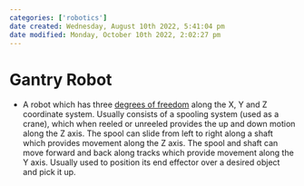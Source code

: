 ```yaml
---
categories: ['robotics']
date created: Wednesday, August 10th 2022, 5:41:04 pm
date modified: Monday, October 10th 2022, 2:02:27 pm
---
```


# Gantry Robot
- A robot which has three [degrees of freedom](Degrees%20of%20Freedom.qmd) along the X, Y and Z coordinate system. Usually consists of a spooling system (used as a crane), which when reeled or unreeled provides the up and down motion along the Z axis. The spool can slide from left to right along a shaft which provides movement along the Z axis. The spool and shaft can move forward and back along tracks which provide movement along the Y axis. Usually used to position its end effector over a desired object and pick it up.



